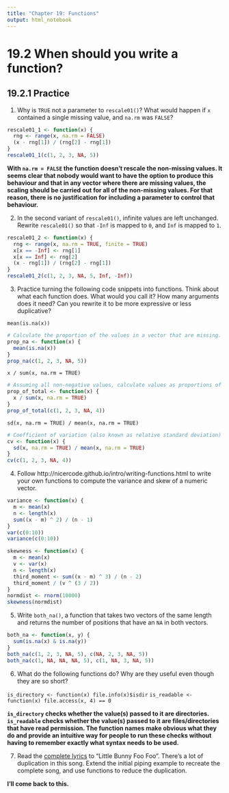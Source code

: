 ```yaml
---
title: "Chapter 19: Functions"
output: html_notebook
---
```


# 19.2 When should you write a function?

## 19.2.1 Practice

1. Why is `TRUE` not a parameter to `rescale01()`? What would happen if `x` contained a single missing value, and `na.rm` was `FALSE`?

```r
rescale01_1 <- function(x) {
  rng <- range(x, na.rm = FALSE)
  (x - rng[1]) / (rng[2] - rng[1])
}
rescale01_1(c(1, 2, 3, NA, 5))
```

**With `na.rm = FALSE` the function doesn't rescale the non-missing values. It seems clear that nobody would want to have the option to produce this behaviour and that in any vector where there are missing values, the scaling should be carried out for all of the non-missing values. For that reason, there is no justification for including a parameter to control that behaviour.**

2. In the second variant of `rescale01()`, infinite values are left unchanged. Rewrite `rescale01()` so that `-Inf` is mapped to `0`, and `Inf` is mapped to `1`.

```r
rescale01_2 <- function(x) {
  rng <- range(x, na.rm = TRUE, finite = TRUE)
  x[x == -Inf] <- rng[1]
  x[x == Inf] <- rng[2]
  (x - rng[1]) / (rng[2] - rng[1])
}
rescale01_2(c(1, 2, 3, NA, 5, Inf, -Inf))
```

3. Practice turning the following code snippets into functions. Think about what each function does. What would you call it? How many arguments does it need? Can you rewrite it to be more expressive or less duplicative?

`mean(is.na(x))`

```r
# Calculate the proportion of the values in a vector that are missing.
prop_na <- function(x) {
  mean(is.na(x))
}
prop_na(c(1, 2, 3, NA, 5))
```

`x / sum(x, na.rm = TRUE)`

```r
# Assuming all non-negative values, calculate values as proportions of the total
prop_of_total <- function(x) {
  x / sum(x, na.rm = TRUE)
}
prop_of_total(c(1, 2, 3, NA, 4))
```

`sd(x, na.rm = TRUE) / mean(x, na.rm = TRUE)`

```r
# Coefficient of variation (also known as relative standard deviation)
cv <- function(x) {
  sd(x, na.rm = TRUE) / mean(x, na.rm = TRUE)
}
cv(c(1, 2, 3, NA, 4))
```

4. Follow http://nicercode.github.io/intro/writing-functions.html to write your own functions to compute the variance and skew of a numeric vector.

```r
variance <- function(x) {
  m <- mean(x)
  n <- length(x)
  sum((x - m) ^ 2) / (n - 1)
}
var(c(0:10))
variance(c(0:10))
```

```r
skewness <- function(x) {
  m <- mean(x)
  v <- var(x)
  n <- length(x)
  third_moment <- sum((x - m) ^ 3) / (n - 2)
  third_moment / (v ^ (3 / 2))
}
normdist <- rnorm(10000)
skewness(normdist)
```

5. Write `both_na()`, a function that takes two vectors of the same length and returns the number of positions that have an `NA` in both vectors.

```r
both_na <- function(x, y) {
  sum(is.na(x) & is.na(y))
}
both_na(c(1, 2, 3, NA, 5), c(NA, 2, 3, NA, 5))
both_na(c(1, NA, NA, NA, 5), c(1, NA, 3, NA, 5))
```

6. What do the following functions do? Why are they useful even though they are so short?

`is_directory <- function(x) file.info(x)$isdir`
`is_readable <- function(x) file.access(x, 4) == 0`

**`is_directory` checks whether the value(s) passed to it are directories. `is_readable` checks whether the value(s) passed to it are files/directories that have read permission. The function names make obvious what they do and provide an intuitive way for people to run these checks without having to remember exactly what syntax needs to be used.**

7. Read the [complete lyrics](https://en.wikipedia.org/wiki/Little_Bunny_Foo_Foo) to “Little Bunny Foo Foo”. There’s a lot of duplication in this song. Extend the initial piping example to recreate the complete song, and use functions to reduce the duplication.

**I'll come back to this.**
